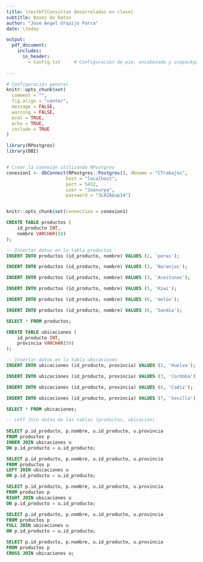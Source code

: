 ```yaml
---
title: \textbf{Consultas desarroladas en clase}
subtitle: Bases de Datos
author: "Jose Angel Urquijo Parra"
date: \today

output:
  pdf_document:
    includes:
      in_header:
        - Config.txt     # Configuracion de pie, encabezado y usepackge
  
---
```



```r
# Configuración general
knitr::opts_chunk$set(
  comment = "",
  fig.align = "center",
  message = FALSE,
  warning = FALSE,
  eval = TRUE,
  echo = TRUE,
  include = TRUE
)

```


```r
library(RPostgres)
library(DBI)


# Crear la conexión utilizando RPostgres
conexion1 <- dbConnect(RPostgres::Postgres(), dbname = "CTrabajos",
                      host = "localhost",
                      port = 5432,
                      user = "Joanurpa",
                      password = "JL02A&up14")


knitr::opts_chunk$set(connection = conexion1)

```


```sql
CREATE TABLE productos (
    id_producto INT,
    nombre VARCHAR(50)
);
```

```sql
-- Insertar datos en la tabla productos
INSERT INTO productos (id_producto, nombre) VALUES (2, 'peras');
```


```sql
INSERT INTO productos (id_producto, nombre) VALUES (3, 'Naranjas');
```


```sql
INSERT INTO productos (id_producto, nombre) VALUES (3, 'Aceitunas');
```


```sql
INSERT INTO productos (id_producto, nombre) VALUES (5, 'Kiwi');
```


```sql
INSERT INTO productos (id_producto, nombre) VALUES (6, 'melón');
```


```sql
INSERT INTO productos (id_producto, nombre) VALUES (6, 'Sandia');

```

```sql

SELECT * FROM productos;

```



```sql
CREATE TABLE ubicaciones (
    id_producto INT,
    provincia VARCHAR(50)
);

```


```sql
-- Insertar datos en la tabla ubicaciones
INSERT INTO ubicaciones (id_producto, provincia) VALUES (2, 'Huelva');
```


```sql
INSERT INTO ubicaciones (id_producto, provincia) VALUES (3, 'Cordoba');
```


```sql
INSERT INTO ubicaciones (id_producto, provincia) VALUES (6, 'Cadiz');
```


```sql
INSERT INTO ubicaciones (id_producto, provincia) VALUES (7, 'Sevilla');

```


```sql


SELECT * FROM ubicaciones;

```



```sql

-- Left Join datos de las tablas (productos, ubicacion)		
	
SELECT p.id_producto, p.nombre, u.id_producto, u.provincia
FROM productos p
INNER JOIN ubicaciones u
ON p.id_producto = u.id_producto;

```


```sql

SELECT p.id_producto, p.nombre, u.id_producto, u.provincia
FROM productos p
LEFT JOIN ubicaciones u
ON p.id_producto = u.id_producto;


```



```sql

SELECT p.id_producto, p.nombre, u.id_producto, u.provincia
FROM productos p
RIGHT JOIN ubicaciones u
ON p.id_producto = u.id_producto;


```

```sql

SELECT p.id_producto, p.nombre, u.id_producto, u.provincia
FROM productos p
FULL JOIN ubicaciones u
ON p.id_producto = u.id_producto;


```



```sql

SELECT p.id_producto, p.nombre, u.id_producto, u.provincia
FROM productos p
CROSS JOIN ubicaciones u;

```



